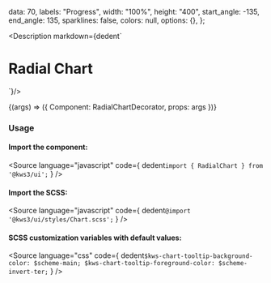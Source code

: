 
  data: 70,
  labels: "Progress",
  width: "100%",
  height: "400",
  start_angle: -135,
  end_angle: 135,
  sparklines: false,
  colors: null,
  options: {},
};

<Meta
  title="Charts/Radial Chart/Custom Angles"
  component={Chart}
  args={args}
/>

<Description markdown={dedent`
# Radial Chart
`}/>

<Canvas>
  <Story
  name="Custom Angles"
  args={args}
  >
  {(args) => ({
    Component: RadialChartDecorator,
    props: args
  })}
  </Story>
</Canvas>

<ArgsTable story="Custom Angles" />

### Usage
#### Import the component:
<Source
  language="javascript"
  code={
    dedent`import { RadialChart } from '@kws3/ui';`
  }
/>

#### Import the SCSS:
<Source
  language="javascript"
  code={
    dedent`@import '@kws3/ui/styles/Chart.scss';`
  }
/>

#### SCSS customization variables with default values:
<Source
  language="css"
  code={
    dedent`
      $kws-chart-tooltip-background-color: $scheme-main;
      $kws-chart-tooltip-foreground-color: $scheme-invert-ter;
    `
  }
/>
